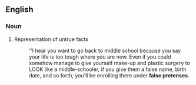 ==English==

===Noun===
{{en-noun|sg=[[false]] [[pretense]]}}

#Representation of untrue facts
#: <!--This is DAMN long. Is it a quote or something?-->''I hear you want to go back to middle school because you say your life is too tough where you are now. Even if you could somehow manage to give yourself make-up and plastic surgery to LOOK like a middle-schooler, if you give them a false name, birth date, and so forth, you'll be enrolling there under '''false pretenses'''.